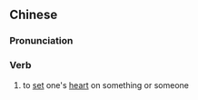 {{also|属意}}
==Chinese==
{{zh-forms|s=属意}}

===Pronunciation===
{{zh-pron
|m=zhǔyì
|ma=Zh-zhǔyi.ogg
|cat=v
}}

===Verb===
{{zh-verb}}

# to [[set]] one's [[heart]] on something or someone